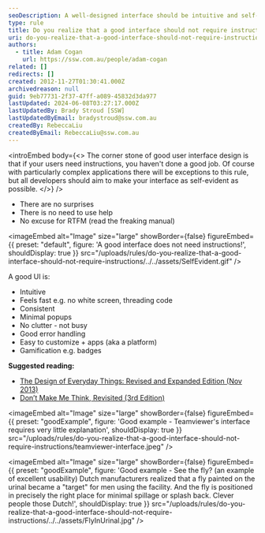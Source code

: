 ```yaml
---
seoDescription: A well-designed interface should be intuitive and self-explanent, eliminating the need for instructions.
type: rule
title: Do you realize that a good interface should not require instructions?
uri: do-you-realize-that-a-good-interface-should-not-require-instructions
authors:
  - title: Adam Cogan
    url: https://ssw.com.au/people/adam-cogan
related: []
redirects: []
created: 2012-11-27T01:30:41.000Z
archivedreason: null
guid: 9eb77731-2f37-47ff-a089-45832d3da977
lastUpdated: 2024-06-08T03:27:17.000Z
lastUpdatedBy: Brady Stroud [SSW]
lastUpdatedByEmail: bradystroud@ssw.com.au
createdBy: RebeccaLiu
createdByEmail: RebeccaLiu@ssw.com.au
---
```


<introEmbed
  body={<>
The corner stone of good user interface design is that if your users need instructions, you haven't done a good job. Of course with particularly complex applications there will be exceptions to this rule, but all developers should aim to make your interface as self-evident as possible.
  </>}
/>
- There are no surprises
- There is no need to use help
- No excuse for RTFM (read the freaking manual)


<imageEmbed
  alt="Image"
  size="large"
  showBorder={false}
  figureEmbed={{
    preset: "default",
    figure: 'A good interface does not need instructions!',
    shouldDisplay: true
  }}
  src="/uploads/rules/do-you-realize-that-a-good-interface-should-not-require-instructions/../../assets/SelfEvident.gif"
/>

A good UI is:

- Intuitive
- Feels fast e.g. no white screen, threading code
- Consistent
- Minimal popups
- No clutter - not busy
- Good error handling
- Easy to customize + apps (aka a platform)
- Gamification e.g. badges

**Suggested reading:**

- [The Design of Everyday Things: Revised and Expanded Edition (Nov 2013)](https://www.amazon.com/Design-Everyday-Things-Revised-Expanded/dp/0465050654)
- [Don’t Make Me Think, Revisited (3rd Edition)](https://www.amazon.com/Dont-Make-Think-Revisited-Usability/dp/0321965515)

<imageEmbed
  alt="Image"
  size="large"
  showBorder={false}
  figureEmbed={{
    preset: "goodExample",
    figure: 'Good example - Teamviewer\'s interface requires very little explanation',
    shouldDisplay: true
  }}
  src="/uploads/rules/do-you-realize-that-a-good-interface-should-not-require-instructions/teamviewer-interface.jpeg"
/>

<imageEmbed
  alt="Image"
  size="large"
  showBorder={false}
  figureEmbed={{
    preset: "goodExample",
    figure: 'Good example - See the fly? (an example of excellent usability) Dutch manufacturers realized that a fly painted on the urinal became a "target" for men using the facility. And the fly is positioned in precisely the right place for minimal spillage or splash back. Clever people those Dutch!',
    shouldDisplay: true
  }}
  src="/uploads/rules/do-you-realize-that-a-good-interface-should-not-require-instructions/../../assets/FlyInUrinal.jpg"
/>
